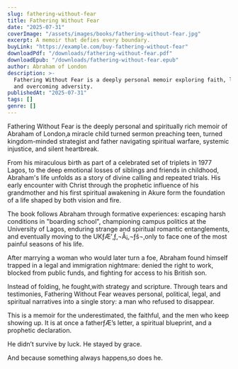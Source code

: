 ```yaml
---
slug: fathering-without-fear
title: Fathering Without Fear
date: "2025-07-31"
coverImage: "/assets/images/books/fathering-without-fear.jpg"
excerpt: A memoir that defies every boundary.
buyLink: "https://example.com/buy-fathering-without-fear"
downloadPdf: "/downloads/fathering-without-fear.pdf"
downloadEpub: "/downloads/fathering-without-fear.epub"
author: Abraham of London
description: >-
  Fathering Without Fear is a deeply personal memoir exploring faith, legacy,
  and overcoming adversity.
publishedAt: "2025-07-31"
tags: []
genre: []
---
```


Fathering Without Fear is the deeply personal and spiritually rich memoir of Abraham of London‚a miracle child turned sermon preaching teen, turned kingdom-minded strategist and father navigating spiritual warfare, systemic injustice, and silent heartbreak.

From his miraculous birth as part of a celebrated set of triplets in 1977 Lagos, to the deep emotional losses of siblings and friends in childhood, Abraham's life unfolds as a story of divine calling and repeated trials. His early encounter with Christ through the prophetic influence of his grandmother and his first spiritual awakening in Akure form the foundation of a life shaped by both vision and fire.

The book follows Abraham through formative experiences: escaping harsh conditions in "boarding school", championing campus politics at the University of Lagos, enduring strange and spiritual romantic entanglements, and eventually moving to the UKƒÆ’‚ƒ‚¬Å¡‚¬ƒš¬‚only to face one of the most painful seasons of his life.

After marrying a woman who would later turn a foe, Abraham found himself trapped in a legal and immigration nightmare: denied the right to work, blocked from public funds, and fighting for access to his British son.

Instead of folding, he fought‚with strategy and scripture. Through tears and testimonies, Fathering Without Fear weaves personal, political, legal, and spiritual narratives into a single story: a man who refused to disappear.

This is a memoir for the underestimated, the faithful, and the men who keep showing up. It is at once a fatherƒÆ’s letter, a spiritual blueprint, and a prophetic declaration.

He didn’t survive by luck. He stayed by grace.

And because something always happens‚so does he.